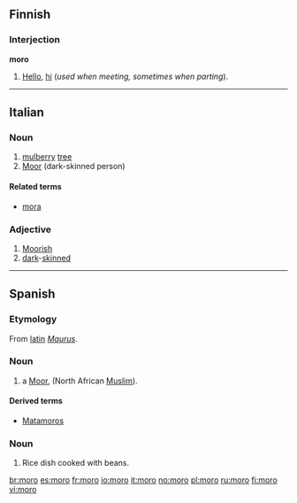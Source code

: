 ==Finnish==

===Interjection===
'''moro'''

# {{colloquial|lang=fi}} [[Hello]], [[hi]] (''used when meeting, sometimes when parting'').

----

==Italian==

===Noun===
{{it-noun|mor|m|o|i}}

# [[mulberry]] [[tree]]
# [[Moor]] (dark-skinned person)

====Related terms====
* [[mora]]

===Adjective===
{{it-adj|mor}}

# [[Moorish]]
# [[dark]]-[[skinned]]

----

==Spanish==
=== Etymology ===
From [[latin]] ''[[Maurus]]''.
===Noun===
{{es-noun-m}}

# a [[Moor]], (North African [[Muslim]]).

====Derived terms====
*[[Matamoros]]

=== Noun ===
{{es-noun-m}}
# {{context|Dominican Republic}} Rice dish cooked with beans.

[[br:moro]]
[[es:moro]]
[[fr:moro]]
[[io:moro]]
[[it:moro]]
[[no:moro]]
[[pl:moro]]
[[ru:moro]]
[[fi:moro]]
[[vi:moro]]